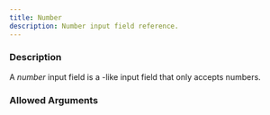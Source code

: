 ```yaml
---
title: Number
description: Number input field reference.
---
```



<InputFieldInfo type={InputFieldType.NUMBER}></InputFieldInfo>

### Description

A _number_ input field is a <InputFieldLink type={InputFieldType.TEXT}></InputFieldLink>-like input field that only accepts numbers.

### Allowed Arguments

<InputFieldAllowedArguments type={InputFieldType.NUMBER}></InputFieldAllowedArguments>

